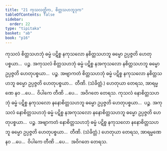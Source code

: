 ```yaml
---
title: "21 ကုသလတ္တိက, စိတ္တသဟဘူဒုက"
tableOfContents: false
sidebar:
  order: 22
type: "tipitaka"
basket: "ab"
book: "p16"
---
```



<DynamicBreadcrumb />

<Division number="40" book="p16" e="ch" v="40" p="260">

<Paragraph number="111" book="p16">
ကုသလံ စိတ္တသဟဘုံ ဓမ္မံ ပဋိစ္စ နကုသလော နစိတ္တသဟဘူ ဓမ္မော ဥပ္ပဇ္ဇတိ ဟေတုပစ္စယာ…  ပဉ္စ.
</Paragraph>

<Paragraph number="112" book="p16">
အကုသလံ စိတ္တသဟဘုံ ဓမ္မံ ပဋိစ္စ နအကုသလော နစိတ္တသဟဘူ ဓမ္မော ဥပ္ပဇ္ဇတိ ဟေတုပစ္စယာ…  ပဉ္စ.
</Paragraph>

<Paragraph number="113" book="p16">
အဗျာကတံ စိတ္တသဟဘုံ ဓမ္မံ ပဋိစ္စ နကုသလော နစိတ္တသဟဘူ ဓမ္မော ဥပ္ပဇ္ဇတိ ဟေတုပစ္စယာ…  တီဏိ. (သံခိတ္တံ.)
</Paragraph>

<Paragraph number="114" book="p16">
ဟေတုယာ တေရသ, အာရမ္မဏေ နဝ …ပေ…  ဝိပါကေ တီဏိ …ပေ…  အဝိဂတေ တေရသ.
</Paragraph>

</Division>
<Division number="41" book="p16" e="ch" v="40" p="260">

<Paragraph number="115" book="p16">
ကုသလံ နောစိတ္တသဟဘုံ ဓမ္မံ ပဋိစ္စ နကုသလော နနောစိတ္တသဟဘူ ဓမ္မော ဥပ္ပဇ္ဇတိ ဟေတုပစ္စယာ…  ပဉ္စ.
</Paragraph>

<Paragraph number="116" book="p16">
အကုသလံ နောစိတ္တသဟဘုံ ဓမ္မံ ပဋိစ္စ နအကုသလော နနောစိတ္တသဟဘူ ဓမ္မော ဥပ္ပဇ္ဇတိ ဟေတုပစ္စယာ…  ပဉ္စ.
</Paragraph>

<Paragraph number="117" book="p16">
အဗျာကတံ နောစိတ္တသဟဘုံ ဓမ္မံ ပဋိစ္စ နကုသလော နနောစိတ္တသဟဘူ ဓမ္မော ဥပ္ပဇ္ဇတိ ဟေတုပစ္စယာ…  တီဏိ. (သံခိတ္တံ.)
</Paragraph>

<Paragraph number="118" book="p16">
ဟေတုယာ တေရသ, အာရမ္မဏေ နဝ …ပေ…  ဝိပါကေ တီဏိ …ပေ…  အဝိဂတေ တေရသ.
</Paragraph>
</Division>